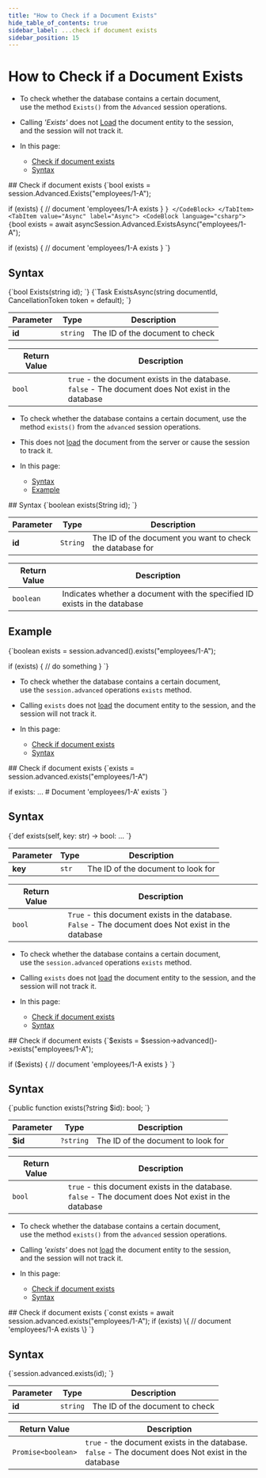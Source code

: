 ```yaml
---
title: "How to Check if a Document Exists"
hide_table_of_contents: true
sidebar_label: ...check if document exists
sidebar_position: 15
---
```





# How to Check if a Document Exists
<LanguageSwitcher supportedLanguages={supportedLanguages} />
<LanguageContent language="csharp">

<Admonition type="note" title="">

* To check whether the database contains a certain document,  
  use the method `Exists()` from the `Advanced` session operations.  

* Calling _'Exists'_ does not [Load](../../../client-api/session/loading-entities.mdx) the document entity to the session,  
  and the session will not track it. 

* In this page:
    * [Check if document exists](../../../client-api/session/how-to/check-if-document-exists.mdx#check-if-document-exists)
    * [Syntax](../../../client-api/session/how-to/check-if-document-exists.mdx#syntax)
</Admonition>
## Check if document exists

<Tabs groupId='languageSyntax'>
<TabItem value="Sync" label="Sync">
<CodeBlock language="csharp">
{`bool exists = session.Advanced.Exists("employees/1-A");

if (exists)
{
    // document 'employees/1-A exists
}
`}
</CodeBlock>
</TabItem>
<TabItem value="Async" label="Async">
<CodeBlock language="csharp">
{`bool exists = await asyncSession.Advanced.ExistsAsync("employees/1-A");

if (exists)
{
    // document 'employees/1-A exists
}
`}
</CodeBlock>
</TabItem>
</Tabs>



## Syntax

<Tabs groupId='languageSyntax'>
<TabItem value="Sync" label="Sync">
<CodeBlock language="csharp">
{`bool Exists(string id);
`}
</CodeBlock>
</TabItem>
<TabItem value="Async" label="Async">
<CodeBlock language="csharp">
{`Task<bool> ExistsAsync(string documentId, CancellationToken token = default);
`}
</CodeBlock>
</TabItem>
</Tabs>

| Parameter | Type | Description |
| - | - | - |
| **id** | `string` | The ID of the document to check |

| Return Value | Description |
| - | - |
| `bool` | `true` - the document exists in the database.<br/>`false` - The document does Not exist in the database |




</LanguageContent>
<LanguageContent language="java">

<Admonition type="note" title="">

* To check whether the database contains a certain document, use the method `exists()` from the `advanced` session operations.  

* This does not [load](../../../client-api/session/loading-entities.mdx) the document from the server or cause the session to track it.  

* In this page:  
  * [Syntax](../../../client-api/session/how-to/check-if-document-exists.mdx#syntax)  
  * [Example](../../../client-api/session/how-to/check-if-document-exists.mdx#example)  

</Admonition>
## Syntax

<TabItem value="exists_1" label="exists_1">
<CodeBlock language="java">
{`boolean exists(String id);
`}
</CodeBlock>
</TabItem>

| Parameter | Type | Description |
| - | - | - |
| **id** | `String` | The ID of the document you want to check the database for |

| Return Value | Description |
| - | - |
| `boolean` | Indicates whether a document with the specified ID exists in the database |



## Example

<TabItem value="exists_2" label="exists_2">
<CodeBlock language="java">
{`boolean exists = session.advanced().exists("employees/1-A");

if (exists) \{
    // do something
\}
`}
</CodeBlock>
</TabItem>




</LanguageContent>
<LanguageContent language="python">

<Admonition type="note" title="">

* To check whether the database contains a certain document,  
  use the `session.advanced` operations `exists` method.  

* Calling `exists` does not [load](../../../client-api/session/loading-entities.mdx) 
  the document entity to the session, and the session will not track it.

* In this page:
    * [Check if document exists](../../../client-api/session/how-to/check-if-document-exists.mdx#check-if-document-exists)
    * [Syntax](../../../client-api/session/how-to/check-if-document-exists.mdx#syntax)
</Admonition>
## Check if document exists

<Tabs groupId='languageSyntax'>
<TabItem value="Python" label="Python">
<CodeBlock language="python exists_2@clientapi\session\howto\documentexists.py /}">
{`exists = session.advanced.exists("employees/1-A")

if exists:
    ...  # Document 'employees/1-A' exists
`}
</CodeBlock>
</TabItem>
</Tabs>



## Syntax

<Tabs groupId='languageSyntax'>
<TabItem value="Python" label="Python">
<CodeBlock language="python exists_1@clientapi\session\howto\documentexists.py /}">
{`def exists(self, key: str) -> bool: ...
`}
</CodeBlock>
</TabItem>
</Tabs>

| Parameter | Type | Description |
| - | - | - |
| **key** | `str` | The ID of the document to look for |

| Return Value | Description |
| - | - |
| `bool` | `True` - this document exists in the database.<br/>`False` - The document does Not exist in the database |




</LanguageContent>
<LanguageContent language="php">

<Admonition type="note" title="">

* To check whether the database contains a certain document,  
  use the `session.advanced` operations `exists` method.  

* Calling `exists` does not [load](../../../client-api/session/loading-entities.mdx) 
  the document entity to the session, and the session will not track it.

* In this page:
    * [Check if document exists](../../../client-api/session/how-to/check-if-document-exists.mdx#check-if-document-exists)
    * [Syntax](../../../client-api/session/how-to/check-if-document-exists.mdx#syntax)
</Admonition>
## Check if document exists

<TabItem value="exists_2" label="exists_2">
<CodeBlock language="php">
{`$exists = $session->advanced()->exists("employees/1-A");

if ($exists)
\{
    // document 'employees/1-A exists
\}
`}
</CodeBlock>
</TabItem>



## Syntax

<TabItem value="exists_1" label="exists_1">
<CodeBlock language="php">
{`public function exists(?string $id): bool;
`}
</CodeBlock>
</TabItem>

| Parameter | Type | Description |
| - | - | - |
| **$id** | `?string` | The ID of the document to look for |

| Return Value | Description |
| - | - |
| `bool` | `true` - this document exists in the database.<br/>`false` - The document does Not exist in the database |




</LanguageContent>
<LanguageContent language="nodejs">

<Admonition type="note" title="">
 
* To check whether the database contains a certain document,  
  use the method `exists()` from the `advanced` session operations.

* Calling _'exists'_ does not [load](../../../client-api/session/loading-entities.mdx) the document entity to the session,  
  and the session will not track it.

* In this page:
    * [Check if document exists](../../../client-api/session/how-to/check-if-document-exists.mdx#check-if-document-exists)
    * [Syntax](../../../client-api/session/how-to/check-if-document-exists.mdx#syntax)
</Admonition>
## Check if document exists

<TabItem value="exists" label="exists">
<CodeBlock language="js">
{`const exists = await session.advanced.exists("employees/1-A");
if (exists) \{
    // document 'employees/1-A exists
\}
`}
</CodeBlock>
</TabItem>



## Syntax

<TabItem value="syntax" label="syntax">
<CodeBlock language="js">
{`session.advanced.exists(id);
`}
</CodeBlock>
</TabItem>

| Parameter | Type | Description |
| - | - | - |
| **id** | `string` | The ID of the document to check |

| Return Value | Description |
| - | - |
| `Promise<boolean>` | `true` - the document exists in the database.<br/>`false` - The document does Not exist in the database |




</LanguageContent>

<!---
### Session
- [What is a Session and How Does it Work](../../../client-api/session/what-is-a-session-and-how-does-it-work)
- [Loading Entities](../../../client-api/session/loading-entities)
- [How to Check if Entity has Changed](../../../client-api/session/how-to/check-if-entity-has-changed)
- [How to Check if There are Any Changes on a Session](../../../client-api/session/how-to/check-if-there-are-any-changes-on-a-session)
- [Evict Entity From a Session](../../../client-api/session/how-to/evict-entity-from-a-session)
- [Refresh Entity](../../../client-api/session/how-to/refresh-entity)


-->